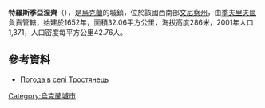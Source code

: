 {{coord|49|6|13|N|28|36|27|E|scale:30000|display=title}}

'''特羅斯季亞涅齊'''（{{lang-uk|Тростянець}}），是[[烏克蘭|烏克蘭]]的城鎮，位於該國西南部[[文尼察州|文尼察州]]，由[[季夫里夫區|季夫里夫區]]負責管轄，始建於1652年，面積32.06平方公里，海拔高度286米，2001年人口1,371，人口密度每平方公里42.76人。

==參考資料==
* [http://weather.in.ua/ua/vinnickaja/26480 Погода в селі Тростянець] {{Wayback|url=http://weather.in.ua/ua/vinnickaja/26480 |date=20111220091407 }}
  
{{Ukraine-geo-stub}}
[[Category:烏克蘭城市|Category:烏克蘭城市]]